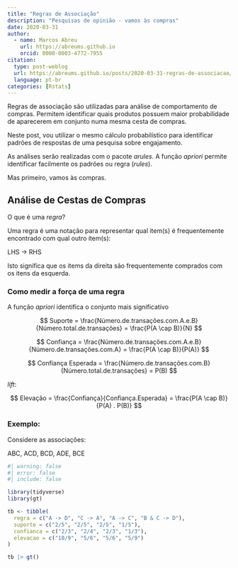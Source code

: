 ```yaml
---
title: "Regras de Associação"
description: "Pesquisas de opinião - vamos às compras"
date: 2020-03-31
author: 
  - name: Marcos Abreu
    url: https://abreums.github.io
    orcid: 0000-0003-4772-7955
citation:
  type: post-weblog
  url: https://abreums.github.io/posts/2020-03-31-regras-de-associacao/
  language: pt-br
categories: [Rstats]
---
```


Regras de associação são utilizadas para análise de comportamento de compras. Permitem identificar quais produtos possuem maior probabilidade de aparecerem em conjunto numa mesma cesta de compras.

Neste post, vou utilizar o mesmo cálculo probabilístico para identificar padrões de respostas de uma pesquisa sobre engajamento.

As análises serão realizadas com o pacote *arules*. A função *apriori* permite identificar facilmente os padrões ou regra (*rules*).

Mas primeiro, vamos às compras.

## Análise de Cestas de Compras

O que é uma *regra*?

Uma regra é uma notação para representar qual item(s) é frequentemente encontrado com qual outro item(s):

LHS $\rightarrow$ RHS

Isto significa que os items da direita são frequentemente comprados com os itens da esquerda.

### Como medir a força de uma regra

A função *apriori* identifica o conjunto mais significativo

$$
Suporte = \frac{Número.de.transações.com.A.e.B}{Número.total.de.transações} = \frac{P(A \cap B)}{N}
$$

$$
Confiança = \frac{Número.de.transações.com.A.e.B}{Número.de.transações.com.A} = \frac{P(A \cap B)}{P(A)}
$$

$$
Confiança Esperada = \frac{Número.de.transações.com.B}{Número.total.de.transações} = P(B)
$$

*lift*:

$$
Elevação = \frac{Confiança}{Confiança.Esperada} = \frac{P(A \cap B)}{P(A) . P(B)}
$$

### Exemplo:

Considere as associações:

ABC, ACD, BCD, ADE, BCE

```r
#| warning: false
#| error: false
#| include: false

library(tidyverse)
library(gt)

tb <- tibble(
  regra = c("A -> D", "C -> A", "A -> C", "B & C -> D"),
  suporte = c("2/5", "2/5", "2/5", "1/5"),
  confianca = c("2/3", "2/4", "2/3", "1/3"),
  elevacao = c("10/9", "5/6", "5/6", "5/9")
)

tb |> gt()
```
